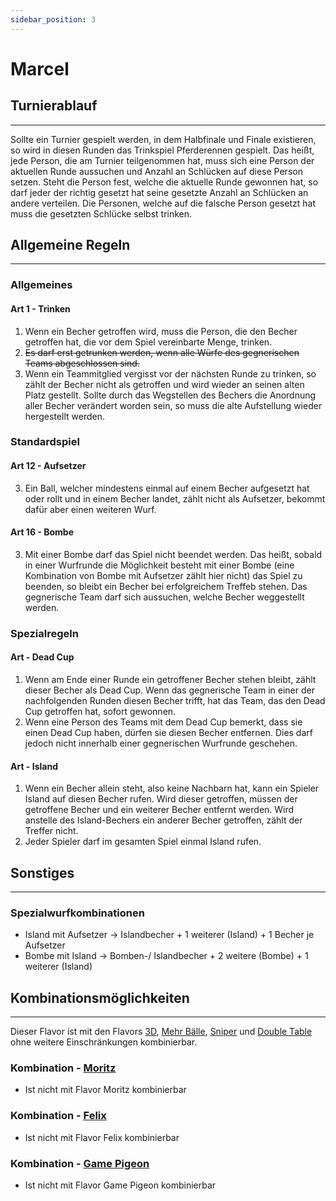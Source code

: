 ```yaml
---
sidebar_position: 3
---
```


# Marcel

<FlavorPreamble/>

## Turnierablauf
<hr/>

<Highlight>Sollte ein Turnier gespielt werden, in dem Halbfinale und Finale existieren, so wird in diesen Runden das Trinkspiel Pferderennen gespielt. Das heißt, jede Person, die am Turnier teilgenommen hat, muss sich eine Person der aktuellen Runde aussuchen und Anzahl an Schlücken auf diese Person setzen. Steht die Person fest, welche die aktuelle Runde gewonnen hat, so darf jeder der richtig gesetzt hat seine gesetzte Anzahl an Schlücken an andere verteilen. Die Personen, welche auf die falsche Person gesetzt hat muss die gesetzten Schlücke selbst trinken.</Highlight>

## Allgemeine Regeln
<hr/>

### Allgemeines

#### Art 1 - Trinken

1. Wenn ein Becher getroffen wird, <Highlight>muss die Person, die den Becher getroffen hat, die vor dem Spiel vereinbarte Menge, trinken</Highlight>.
2. <del><Highlight>Es darf erst getrunken werden, wenn alle Würfe des gegnerischen Teams abgeschlossen sind.</Highlight></del>
4. Wenn ein Teammitglied vergisst vor der nächsten Runde zu trinken, <Highlight>so zählt der Becher nicht als getroffen und wird wieder an seinen alten Platz gestellt. Sollte durch das Wegstellen des Bechers die Anordnung aller Becher verändert worden sein, so muss die alte Aufstellung wieder hergestellt werden.</Highlight>

### Standardspiel

#### Art 12 - Aufsetzer

3. <Highlight>Ein Ball, welcher mindestens einmal auf einem Becher aufgesetzt hat oder rollt und in einem Becher landet, zählt nicht als Aufsetzer, bekommt dafür aber einen weiteren Wurf.</Highlight>

#### Art 16 - Bombe

3. <Highlight>Mit einer Bombe darf das Spiel nicht beendet werden. Das heißt, sobald in einer Wurfrunde die Möglichkeit besteht mit einer Bombe (eine Kombination von Bombe mit Aufsetzer zählt hier nicht) das Spiel zu beenden, so bleibt ein Becher bei erfolgreichem Treffeb stehen. Das gegnerische Team darf sich aussuchen, welche Becher weggestellt werden.</Highlight>

### Spezialregeln

#### Art - <Highlight>Dead Cup</Highlight>

1. <Highlight>Wenn am Ende einer Runde ein getroffener Becher stehen bleibt, zählt dieser Becher als Dead Cup. Wenn das gegnerische Team in einer der nachfolgenden Runden diesen Becher trifft, hat das Team, das den Dead Cup getroffen hat, sofort gewonnen.</Highlight>
2. <Highlight>Wenn eine Person des Teams mit dem Dead Cup bemerkt, dass sie einen Dead Cup haben, dürfen sie diesen Becher entfernen. Dies darf jedoch nicht innerhalb einer gegnerischen Wurfrunde geschehen.</Highlight>

#### Art - <Highlight>Island</Highlight>

1. <Highlight>Wenn ein Becher allein steht, also keine Nachbarn hat, kann ein Spieler Island auf diesen Becher rufen. Wird dieser getroffen, müssen der getroffene Becher und ein weiterer Becher entfernt werden. Wird anstelle des Island-Bechers ein anderer Becher getroffen, zählt der Treffer nicht.</Highlight>
2. <Highlight>Jeder Spieler darf im gesamten Spiel einmal Island rufen.</Highlight>

## Sonstiges
<hr/>

### Spezialwurfkombinationen

- <Highlight>Island mit Aufsetzer &rarr; Islandbecher + 1 weiterer (Island) + 1 Becher je Aufsetzer</Highlight>
- <Highlight>Bombe mit Island &rarr; Bomben-/ Islandbecher + 2 weitere (Bombe) + 1 weiterer (Island)</Highlight>

## Kombinationsmöglichkeiten
<hr/>

Dieser Flavor ist mit den Flavors [3D](3d), [Mehr Bälle](mehr_baelle), [Sniper](sniper) und [Double Table](double_table) ohne weitere Einschränkungen kombinierbar.

### Kombination - [Moritz](moritz)

- Ist nicht mit Flavor Moritz kombinierbar

### Kombination - [Felix](felix)

- Ist nicht mit Flavor Felix kombinierbar

### Kombination - [Game Pigeon](game_pigeon)

- Ist nicht mit Flavor Game Pigeon kombinierbar
